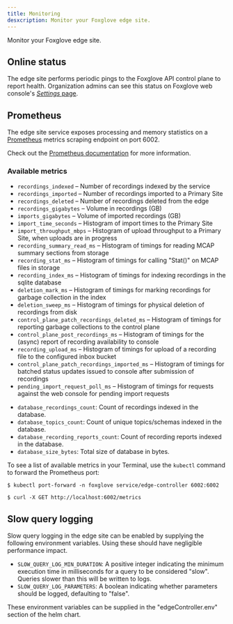 ```yaml
---
title: Monitoring
desxcription: Monitor your Foxglove edge site.
---
```


Monitor your Foxglove edge site.

## Online status

The edge site performs periodic pings to the Foxglove API control plane to report health. Organization admins can see this status on Foxglove web console's [_Settings_ page](https://console.foxglove.dev/settings/sites).

## Prometheus

The edge site service exposes processing and memory statistics on a [Prometheus](https://prometheus.io) metrics scraping endpoint on port 6002.

Check out the [Prometheus documentation](https://prometheus.io/docs/introduction/overview) for more information.

### Available metrics

- `recordings_indexed` – Number of recordings indexed by the service
- `recordings_imported` – Number of recordings imported to a Primary Site
- `recordings_deleted` – Number of recordings deleted from the edge
- `recordings_gigabytes` – Volume in recordings (GB)
- `imports_gigabytes` – Volume of imported recordings (GB)
- `import_time_seconds` – Histogram of import times to the Primary Site
- `import_throughput_mbps` – Histogram of upload throughput to a Primary Site, when uploads are in progress
- `recording_summary_read_ms` – Histogram of timings for reading MCAP summary sections from storage
- `recording_stat_ms` – Histogram of timings for calling "Stat()" on MCAP files in storage
- `recording_index_ms` – Histogram of timings for indexing recordings in the sqlite database
- `deletion_mark_ms` – Histogram of timings for marking recordings for garbage collection in the index
- `deletion_sweep_ms` – Histogram of timings for physical deletion of recordings from disk
- `control_plane_patch_recordings_deleted_ms` – Histogram of timings for reporting garbage collections to the control plane
- `control_plane_post_recordings_ms` – Histogram of timings for the (async) report of recording availability to console
- `recording_upload_ms` – Histogram of timings for upload of a recording file to the configured inbox bucket
- `control_plane_patch_recordings_imported_ms` – Histogram of timings for batched status updates issued to console after submission of recordings
- `pending_import_request_poll_ms` – Histogram of timings for requests against the web console for pending import requests
* `database_recordings_count`: Count of recordings indexed in the database.
* `database_topics_count`: Count of unique topics/schemas indexed in the database.
* `database_recording_reports_count`: Count of recording reports indexed in the database.
* `database_size_bytes`: Total size of database in bytes.

To see a list of available metrics in your Terminal, use the `kubectl` command to forward the Prometheus port:

```shell
$ kubectl port-forward -n foxglove service/edge-controller 6002:6002
```

```shell
$ curl -X GET http://localhost:6002/metrics
```

## Slow query logging

Slow query logging in the edge site can be enabled by supplying the following environment variables. Using these should have negligible performance impact.
* `SLOW_QUERY_LOG_MIN_DURATION`: A positive integer indicating the minimum execution time in milliseconds for a query to be considered "slow". Queries slower than this will be written to logs.
* `SLOW_QUERY_LOG_PARAMETERS`: A boolean indicating whether parameters should be logged, defaulting to "false".

These environment variables can be supplied in the "edgeController.env" section of the helm chart.
